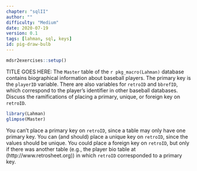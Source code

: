 ```yaml
---
chapter: "sqlII"
author: ""
difficulty: "Medium"
date: 2020-07-19 
version: 0.1
tags: [lahman, sql, keys]
id: pig-draw-bulb
---
```


```r
mdsr2exercises::setup()
```

TITLE GOES HERE: The `Master` table of the `r pkg_macro(Lahman)` database contains biographical information about baseball players. The primary key is the `playerID` variable. There are also variables for `retroID` and `bbrefID`, which correspond to the player's identifier in other baseball databases. Discuss the ramifications of placing a primary, unique, or foreign key on `retroID`.

 <!--begin-answer-->
```r
library(Lahman)
glimpse(Master)
```
You can't place a primary key on `retroID`, since a table may only have one primary key. You can (and should) place a unique key on `retroID`, since the values should be unique. You could place a foreign key on `retroID`, but only if there was another table (e.g., the player bio table at (http://www.retrosheet.org)) in which `retroID` corresponded to a primary key.
 <!--end-answer-->


